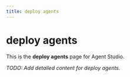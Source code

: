 ```yaml
---
title: deploy agents
---
```


# deploy agents

This is the **deploy agents** page for Agent Studio.

_TODO: Add detailed content for deploy agents._
